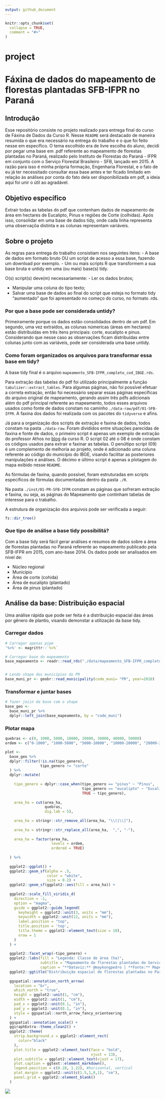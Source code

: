 ```yaml
---
output: github_document
---
```


<!-- README.md is generated from README.Rmd. Please edit that file -->

```r
knitr::opts_chunk$set(
  collapse = TRUE,
  comment = "#>"
)
```

# project

<!-- badges: start -->
<!-- badges: end -->


# Fáxina de dados do mapeamento de florestas plantadas SFB-IFPR no Paraná

## Introdução

Esse repositório consiste no projeto realizado para entrega final do
curso de Fáxina de Dados da Curso R. Nesse `README` será destacado de
maneira resumida o que era necessário na entrega do trabalho e o que foi
feito nesse em específico. O tema escolhido era de livre escolha do
aluno, decidi por pegar uma base em .pdf referente ao mapeamento de
florestas plantadas no Paraná, realizado pelo Instituto de Florestas do
Paraná - IFPR em conjunto com o Serviço Florestal Brasileiro - SFB,
lançado em 2015. A razão para isso é minha própria formação, Engenharia
Florestal, e o fato de eu já ter necessitado consultar essa base antes e
ter ficado limitado em relação às análises por conta do fato dela ser
disponibilizada em pdf, a ideia aqui foi unir o útil ao agradável.

## Objetivo específico

Extrair todas as tabelas do pdf que contenham dados de mapeamento de
área em hectares de Eucalipto, Pinus e regiões de Corte (colhidas). Após
isso, consolidar em uma base de dados tidy, onde cada linha representa
uma observaçõa distinta e as colunas representam variáveis.

<!-- badges: start -->
  <!-- badges: end -->
  
## Sobre o projeto
  
  As regras para entrega do trabalho consistiam nos seguintes itens: - A
base de dados em formato bruto OU um script de acesso a essa base,
fazendo um download por exemplo. - Um ou mais scripts R que transformem
a sua base bruta e untidy em uma (ou mais) base(s) tidy.

O(s) script(s) deve(m) necessariamente: - Ler os dados brutos; 

- Manipular uma coluna do tipo texto;
- Salvar uma base de dados ao final do script que esteja no formato tidy “aumentado” que foi apresentado no começo do curso, no formato .rds.



### Por que a base pode ser considerada untidy?
Primeiramente porque os dados estão consolidados dentro de um pdf. Em segundo, uma vez extraídos, as colunas númericas (áreas em hectares) estão distribuídas em três itens principais: corte, eucalipto e pinus. Considerando que nesse caso as observações ficam distribuídas entre colunas junto com as variáveis, pode ser considerada uma base untidy.


### Como foram organizados os arquivos para transformar essa base em tidy?

A base tidy final é o arquivo `mapeamento_SFB-IFPR_completo_cod_IBGE.rds`.

Para extração das tabelas do pdf foi utilizado principalmente a função `tabulizer::extract_tables`. Para algumas páginas, não foi possível efetuar a correta extração, então foi necessário separar essas páginas específicas do arquivo original de mapeamento, gerando assim três pdfs adicionais além do pdf principal referente ao mapeamento, todos esses arquivos usados como fonte de dados constam no caminho `./data-raw/pdf/01-SFB-IFPR`. A faxina dos dados foi realizada com os pacotes do `tidyverse` e afins.

Já para a organização dos scripts de extração e faxina de dados, todos constam na pasta `./data-raw`. Foram divididos entre situações parecidas de faxina e fonte de dados, o primeiro script é apenas um exemplo de extração do professor Athos no [blog](https://blog.curso-r.com/posts/2021-01-08-tabulizer/) da curso R. O script 02 até o 08 é onde constam os códigos usados para extrair e faxinar as tabelas. O penúltipo script (09) é um complemento de melhoria ao projeto, onde é adicionado uma coluna referente ao código do município do IBGE, visando facilitar as posteriores manipulações e análises. O décimo e último script é apenas a plotagem do mapa exibido nesse `README`. 

As fórmulas de faxina, quando possível, foram estruturadas em scripts específicos de fórmulas documentadas dentro da pasta `./R`.

Na pasta `./inst/01-PR-SFB-IFPR` constam as páginas que sofreram extração e faxina, ou seja, as páginas do Mapeamento que continham tabelas de interesse para o trabalho.

A estrutura de organização dos arquivos pode ser verificada a seguir: 

```r
fs::dir_tree()
```


### Que tipo de análise a base tidy possibilitá?
Com a base tidy será fácil gerar análises e resumos de dados sobre a área de florestas plantadas no Paraná referente ao mapeamento publicado pela SFB-IFPR em 2015, com ano-base 2014. Os dados pode ser analisados em nível de:

- Núcleo regional
- Município
- Área de corte (cohida)
- Área de eucalipto (plantado)
- Área de pinus (plantado)



## Análise da base: Distribuição espacial

Uma análise rápida que pode ser feita é a distribuição espacial das áreas por gênero de plantio, visando demonstar a utilização da base tidy.

### Carregar dados
```r
# Carregar apenas pipe
'%>%' <- magrittr::`%>%`

# Carregar base do mapeamento
base_mapeamento <- readr::read_rds("./data/mapeamento_SFB-IFPR_completo_cod_IBGE.rds") 


# Lendo shape dos municípios do PR
base_muni_pr <- geobr::read_municipality(code_muni= "PR", year=2010)

```

### Transformar e juntar bases
```r
# fazer joiin da base com o shape
base_geo <-
  base_muni_pr %>% 
  dplyr::left_join(base_mapeamento, by = "code_muni")

```


### Plotar mapa
```r
quebras <- c(0, 1000, 5000, 10000, 20000, 30000, 40000, 50000)
ordem <- c("0-1000", "1000-5000", "5000-10000", "10000-20000", "20000-30000", "30000-40000", "40000-50000")

plot <- 
  base_geo %>% 
  dplyr::filter(!is.na(tipo_genero),
                tipo_genero != "corte"
  ) %>% 
  dplyr::mutate(
    
    tipo_genero = dplyr::case_when(tipo_genero == "pinus" ~ "Pinus",
                                   tipo_genero == "eucalipto" ~ "Eucalipto",
                                   TRUE ~ tipo_genero),
    
    area_ha = cut(area_ha,
                  quebras,
                  dig.lab = 5),
    
    area_ha = stringr::str_remove_all(area_ha, "\\(|\\]"),
    
    area_ha = stringr::str_replace_all(area_ha,  ",", "-"),
    
    area_ha = factor(area_ha,
                     levels = ordem,
                     ordered = TRUE)
    
  ) %>% 
  
  ggplot2::ggplot() +
  ggplot2::geom_sf(alpha = .5,
                   color = "white",
                   size = 0.2) +
  ggplot2::geom_sf(ggplot2::aes(fill = area_ha)) +
  
  ggplot2::scale_fill_viridis_d(
    direction = -1,
    option = "magma",
    guide = ggplot2::guide_legend(
      keyheight = ggplot2::unit(3, units = "mm"),
      keywidth = ggplot2::unit(12, units = "mm"),
      label.position = "top",
      title.position = 'top',
      title.theme = ggplot2::element_text(size = 10),
      nrow = 1
    )
  ) +
  
  ggplot2::facet_wrap(~tipo_genero) +
  ggplot2::labs(fill = "Legenda: Classe de área (ha)",
                subtitle = "Mapeamento de florestas plantadas do Serviço Florestal Brasileiro (SFB) \nem conjunto com o Instituto de Florestas do Paraná (IFPR)",
                caption = "**Dataviz:** @maykongpedro | **Fonte:** Mapeamento SFB-IFPR no Paraná (Dados organizados pelo autor)") +
  ggplot2::ggtitle("Distribuição espacial de florestas plantadas no Paraná") +
  
  ggspatial::annotation_north_arrow(
    location = "br",
    which_north = "true",
    height = ggplot2::unit(1, "cm"),
    width = ggplot2::unit(1, "cm"),
    pad_x = ggplot2::unit(0.1, "in"),
    pad_y = ggplot2::unit(0.1, "in"),
    style = ggspatial::north_arrow_fancy_orienteering
  ) +
  ggspatial::annotation_scale() +
  ggiraphExtra::theme_clean2() +
  ggplot2::theme(
    strip.background.x = ggplot2::element_rect(
      color="black"
    ),
    plot.title = ggplot2::element_text(face = "bold",
                                       vjust = 13),
    plot.subtitle = ggplot2::element_text(vjust = 17),
    plot.caption = ggtext::element_markdown(),
    legend.position = c(0.28, 1.22), #horizontal, vertical
    plot.margin = ggplot2::unit(c(1.5,1,0,1), "cm"),
    panel.grid = ggplot2::element_blank()
  )

```


![](https://github.com/maykongpedro/2021-06-17-tcc-curso-r-faxina-de-dados/raw/r-studio-cloud/inst/plot_mapa.png)






